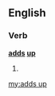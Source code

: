 ==English==

===Verb===
'''[[add]]s [[up]]'''

# {{third-person singular of|[[add up]]}}

[[my:adds up]]